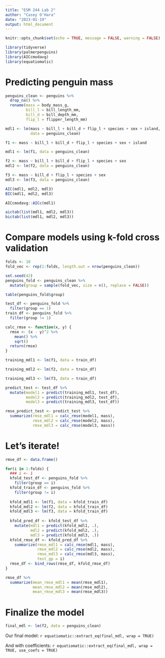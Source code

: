 ```yaml
---
title: "ESM 244 Lab 2"
author: "Casey O'Hara"
date: "2023-01-19"
output: html_document
---
```


```r
knitr::opts_chunk$set(echo = TRUE, message = FALSE, warning = FALSE)

library(tidyverse)
library(palmerpenguins)
library(AICcmodavg)
library(equatiomatic)
```

# Predicting penguin mass

```r
penguins_clean <- penguins %>%
  drop_na() %>%
  rename(mass = body_mass_g,
         bill_l = bill_length_mm,
         bill_d = bill_depth_mm,
         flip_l = flipper_length_mm)

mdl1 <- lm(mass ~ bill_l + bill_d + flip_l + species + sex + island,
           data = penguins_clean)
```

```r
f1 <- mass ~ bill_l + bill_d + flip_l + species + sex + island

mdl1 <- lm(f1, data = penguins_clean)

f2 <- mass ~ bill_l + bill_d + flip_l + species + sex
mdl2 <- lm(f2, data = penguins_clean)

f3 <- mass ~ bill_d + flip_l + species + sex
mdl3 <- lm(f3, data = penguins_clean)

AIC(mdl1, mdl2, mdl3)
BIC(mdl1, mdl2, mdl3)

AICcmodavg::AICc(mdl1)

aictab(list(mdl1, mdl2, mdl3))
bictab(list(mdl1, mdl2, mdl3))
```

# Compare models using k-fold cross validation

```r
folds <- 10
fold_vec <- rep(1:folds, length.out = nrow(penguins_clean))

set.seed(42)
penguins_fold <- penguins_clean %>%
  mutate(group = sample(fold_vec, size = n(), replace = FALSE))

table(penguins_fold$group)

test_df <- penguins_fold %>%
  filter(group == 1)
train_df <- penguins_fold %>%
  filter(group != 1)
```

```r
calc_rmse <- function(x, y) {
  rmse <- (x - y)^2 %>%
    mean() %>%
    sqrt()
  return(rmse)
}
```

```r
training_mdl1 <- lm(f1, data = train_df)

training_mdl2 <- lm(f2, data = train_df)

training_mdl3 <- lm(f3, data = train_df)

predict_test <- test_df %>%
  mutate(model1 = predict(training_mdl1, test_df),
         model2 = predict(training_mdl2, test_df),
         model3 = predict(training_mdl3, test_df))

rmse_predict_test <- predict_test %>%
  summarize(rmse_mdl1 = calc_rmse(model1, mass),
            rmse_mdl2 = calc_rmse(model2, mass),
            rmse_mdl3 = calc_rmse(model3, mass))
```

# Let's iterate!

```r
rmse_df <- data.frame()

for(i in 1:folds) {
  ### i <- 1
  kfold_test_df <- penguins_fold %>%
    filter(group == i)
  kfold_train_df <- penguins_fold %>%
    filter(group != i)
  
  kfold_mdl1 <- lm(f1, data = kfold_train_df)
  kfold_mdl2 <- lm(f2, data = kfold_train_df)
  kfold_mdl3 <- lm(f3, data = kfold_train_df)
  
  kfold_pred_df <- kfold_test_df %>%
    mutate(mdl1 = predict(kfold_mdl1, .),
           mdl2 = predict(kfold_mdl2, .),
           mdl3 = predict(kfold_mdl3, .))
  kfold_rmse_df <- kfold_pred_df %>%
    summarize(rmse_mdl1 = calc_rmse(mdl1, mass), 
              rmse_mdl2 = calc_rmse(mdl2, mass), 
              rmse_mdl3 = calc_rmse(mdl3, mass), 
              test_gp = i)
  rmse_df <- bind_rows(rmse_df, kfold_rmse_df)
}

rmse_df %>%
  summarize(mean_rmse_mdl1 = mean(rmse_mdl1),
            mean_rmse_mdl2 = mean(rmse_mdl2),
            mean_rmse_mdl3 = mean(rmse_mdl3))
```

# Finalize the model

```r
final_mdl <- lm(f2, data = penguins_clean)
```

Our final model:
`r equatiomatic::extract_eq(final_mdl, wrap = TRUE)`

And with coefficients:
`r equatiomatic::extract_eq(final_mdl, wrap = TRUE, use_coefs = TRUE)`

